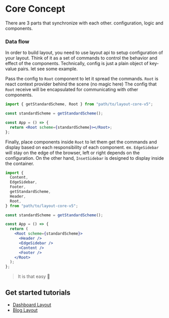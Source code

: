 
<Meta title="Layout v5 (LEGACY)/Core Concept" />

<style>{`
  .sbdocs.sbdocs-content {
    max-width: 720px;
  }
`}</style>

# Core Concept

There are 3 parts that synchronize with each other. configuration, logic and components.

### Data flow

In order to build layout, you need to use layout api to setup configuration of your layout.
Think of it as a set of commands to control the behavior and effect of the components. Technically, config is just
a plain object of key-value pairs. let see some example.

Pass the config to `Root` component to let it spread the commands. `Root` is react context provider behind the scene (no magic here)
The config that `Root` receive will be encapsulated for communicating with other components.

```jsx
import { getStandardScheme, Root } from "path/to/layout-core-v5";

const standardScheme = getStandardScheme();

const App = () => {
  return <Root scheme={standardScheme}></Root>;
};
```

Finally, place components inside `Root` to let them get the commands and display based on each responsibility of each component.
ex. `EdgeSidebar` will stay on the edge of the browser, left or right depends on the configuration. On the other hand, `InsetSidebar` is designed to display inside the container.

```jsx
import {
  Content,
  EdgeSidebar,
  Footer,
  getStandardScheme,
  Header,
  Root,
} from "path/to/layout-core-v5";

const standardScheme = getStandardScheme();

const App = () => {
  return (
    <Root scheme={standardScheme}>
      <Header />
      <EdgeSidebar />
      <Content />
      <Footer />
    </Root>
  );
};
```

> It is that easy 🚀

## Get started tutorials

- [Dashboard Layout](/?path=/docs/layout-v5-tutorials-dashboard--page)
- [Blog Layout](/?path=/docs/layout-v5-tutorials-blog--page)
